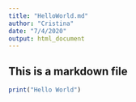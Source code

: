 ```yaml
---
title: "HelloWorld.md"
author: "Cristina"
date: "7/4/2020"
output: html_document
---
```

## This is a markdown file

```r
print("Hello World")
```

